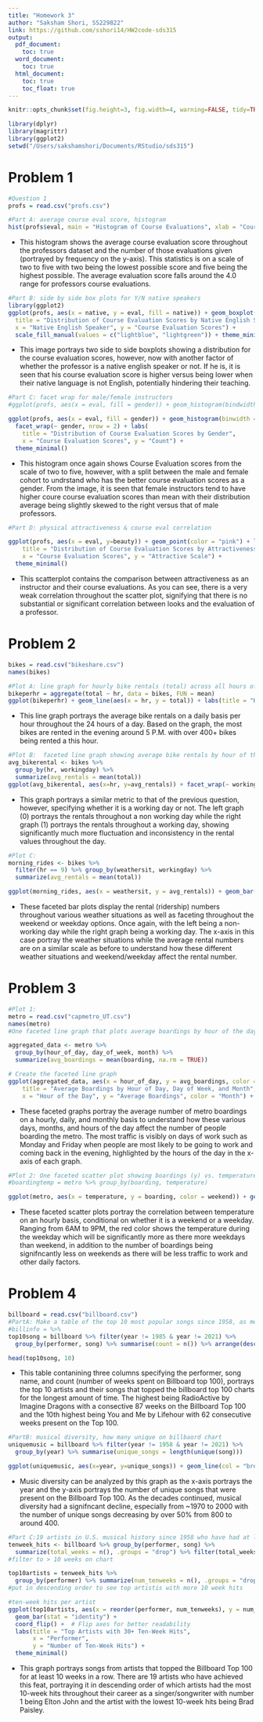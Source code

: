 ```yaml
---
title: "Homework 3"
author: "Saksham Shori, SS229822"
link: https://github.com/sshori14/HW2code-sds315
output:
  pdf_document:
    toc: true
  word_document:
    toc: true
  html_document:
    toc: true
    toc_float: true
---
```


```r
knitr::opts_chunk$set(fig.height=3, fig.width=4, warning=FALSE, tidy=TRUE, tidy.opts=list(width.cutoff=60))
```

```r
library(dplyr)
library(magrittr)
library(ggplot2)
setwd("/Users/sakshamshori/Documents/RStudio/sds315")
```

# **__Problem 1__**

```r
#Question 1
profs = read.csv("profs.csv")

#Part A: average course eval score, histogram
hist(profs$eval, main = "Histogram of Course Evaluations", xlab = "Course Eval")
```

* This histogram shows the average course evaluation score throughout the professors dataset and the number of those evaluations given (portrayed by frequency on the y-axis). This statistics is on a scale of two to five with two being the lowest possible score and five being the highest possible. The average evaluation score falls around the 4.0 range for professors course evaluations. 


```r
#Part B: side by side box plots for Y/N native speakers
library(ggplot2)
ggplot(profs, aes(x = native, y = eval, fill = native)) + geom_boxplot() + labs(
  title = "Distribution of Course Evaluation Scores by Native English Speaker Status",
  x = "Native English Speaker", y = "Course Evaluation Scores") +
  scale_fill_manual(values = c("lightblue", "lightgreen")) + theme_minimal()
```

* This image portrays two side to side boxplots showing a distribution for the course evaluation scores, however, now with another factor of whether the professor is a native english speaker or not. If he is, it is seen that his course evaluation score is higher versus being lower when their native language is not English, potentially hindering their teaching. 


```r
#Part C: facet wrap for male/female instructors
#ggplot(profs, aes(x = eval, fill = gender)) + geom_histogram(bindwidth = 1) + facet_wrap(~prof)

ggplot(profs, aes(x = eval, fill = gender)) + geom_histogram(binwidth = 0.5) +
  facet_wrap(~ gender, nrow = 2) + labs(
    title = "Distribution of Course Evaluation Scores by Gender",
    x = "Course Evaluation Scores", y = "Count") +
  theme_minimal()
```

* This histogram once again shows Course Evaluation scores from the scale of two to five, however, with a split between the male and female cohort to undrstand who has the better course evaluation scores as a gender. From the image, it is seen that female instructors tend to have higher coure course evaluation scores than mean with their distribution average being slightly skewed to the right versus that of male professors. 

```r
#Part D: physical attractiveness & course eval correlation

ggplot(profs, aes(x = eval, y=beauty)) + geom_point(color = "pink") + labs(
    title = "Distribution of Course Evaluation Scores by Attractiveness",
    x = "Course Evaluation Scores", y = "Attractive Scale") +
  theme_minimal()

```

* This scatterplot contains the comparison between attractiveness as an instructor and their course evaluations. As you can see, there is a very weak correlation throughout the scatter plot, signifying that there is no substantial or significant correlation between looks and the evaluation of a professor. 

# **__Problem 2__**

```r
bikes = read.csv("bikeshare.csv")
names(bikes)

#Plot A: line graph for hourly bike rentals (total) across all hours of the day
bikeperhr = aggregate(total ~ hr, data = bikes, FUN = mean)
ggplot(bikeperhr) + geom_line(aes(x = hr, y = total)) + labs(title = "Hours Bike Rentals across full day (hrs)", x = "Hours", y = "Total Bike Rentals")
```

* This line graph portrays the average bike rentals on a daily basis per hour throughout the 24 hours of a day. Based on the graph, the most bikes are rented in the evening around 5 P.M. with over 400+ bikes being rented a this hour.

```r
#Plot B:  faceted line graph showing average bike rentals by hour of the day, faceted to whether it is a working day (workingday)
avg_bikerental <- bikes %>%
  group_by(hr, workingday) %>%
  summarize(avg_rentals = mean(total))
ggplot(avg_bikerental, aes(x=hr, y=avg_rentals)) + facet_wrap(~ workingday) + geom_point(color = "red") + geom_line(col="black") + labs(title = "Average Hourly Bike Rentals per Working Day", x="Hour", y="Average Rentals")
```
* This graph portrays a similar metric to that of the previous question, however, specifying whether it is a working day or not. The left graph (0) portrays the rentals throughout a non working day while the right graph (1) portrays the rentals throughout a working day, showing significantly much more fluctuation and inconsistency in the rental values throughout the day.

```r
#Plot C: 
morning_rides <- bikes %>%
  filter(hr == 9) %>% group_by(weathersit, workingday) %>%
  summarize(avg_rentals = mean(total))

ggplot(morning_rides, aes(x = weathersit, y = avg_rentals)) + geom_bar(stat = "identity", col="orange", fill="pink") + facet_wrap(~ workingday) + labs(title = "Average Rentals at 9 AM by Weather and Working Day", x = "Weather", y = "Average Rentals") + theme_minimal()

```

* These faceted bar plots display the rental (ridership) numbers throughout various weather situations as well as faceting throughout the weekend or weekday options. Once again, with the left being a non-working day while the right graph being a working day. The x-axis in this case portray the weather situations while the average rental numbers are on a similar scale as before to understand how these different weather situations and weekend/weekday affect the rental number. 

# **__Problem 3__**

```r
#Plot 1:
metro = read.csv("capmetro_UT.csv")
names(metro)
#One faceted line graph that plots average boardings by hour of the day, day of week, and month. You should facet by day of week. Each facet should include three lines of average boardings (y) by hour of the day (x), one line for each month and distinguished by color

aggregated_data <- metro %>%
  group_by(hour_of_day, day_of_week, month) %>%
  summarize(avg_boardings = mean(boarding, na.rm = TRUE))

# Create the faceted line graph
ggplot(aggregated_data, aes(x = hour_of_day, y = avg_boardings, color = month)) + geom_line(size = 1) + facet_wrap(~ day_of_week) + labs(
    title = "Average Boardings by Hour of Day, Day of Week, and Month",
    x = "Hour of the Day", y = "Average Boardings", color = "Month") + theme_minimal()
```

* These faceted graphs portray the average number of metro boardings on a hourly, daily, and monthly basis to understand how these various days, months, and hours of the day affect the number of people boarding the metro. The most traffic is visibly on days of work such as Monday and Friday when people are most likely to be going to work and coming back in the evening, highlighted by the hours of the day in the x-axis of each graph. 

```r
#Plot 2: One faceted scatter plot showing boardings (y) vs. temperature (x), faceted by hour of the day, and with points colored in according to whether it is a weekday or weekend.
#boardingtemp = metro %>% group_by(boarding, temperature)

ggplot(metro, aes(x = temperature, y = boarding, color = weekend)) + geom_point(size = 1) + facet_wrap(~ hour_of_day) + theme_minimal() + labs(title = "Boardings vs. Temp. per hour of the day", x = "Temperature (F)", y = "Boardings")
```

* These faceted scatter plots portray the correlation between temperature on an hourly basis, conditional on whether it is a weekend or a weekday. Ranging from 6AM to 9PM, the red color shows the temperature during the weekday which will be significantly more as there more weekdays than weekend, in addition to the number of boardings being signifncantly less on weekends as there will be less traffic to work and other daily factors. 

# **__Problem 4__**

```r
billboard = read.csv("billboard.csv")
#PartA: Make a table of the top 10 most popular songs since 1958, as measured by the total number of weeks that a song spent on the Billboard Top 100.
#billinfo = %>%
top10song = billboard %>% filter(year != 1985 & year != 2021) %>%
  group_by(performer, song) %>% summarise(count = n()) %>% arrange(desc(count))

head(top10song, 10)
```

* This table contanining three columns specifying the performer, song name, and count (number of weeks spent on Billboard top 100), portrays the top 10 artists and their songs that topped the billboard top 100 charts for the longest amount of time. The highest being RadioActive by Imagine Dragons with a consective 87 weeks on the Billboard Top 100 and the 10th highest being You and Me by Lifehour with 62 consecutive weeks present on the Top 100. 

```r
#PartB: musical diversity, how many unique on billbaord chart
uniquemusic = billboard %>% filter(year != 1958 & year != 2021) %>%  
  group_by(year) %>% summarise(unique_songs = length(unique(song)))

ggplot(uniquemusic, aes(x=year, y=unique_songs)) + geom_line(col = "brown") + labs(title = "4.B: Musical Diversity over Time", x = "Year", y = "Frequency")
```

* Music diversity can be analyzed by this graph as the x-axis portrays the year and the y-axis portrays the number of unique songs that were present on the Billboard Top 100. As the decades continued, musical diversity had a signifncant decline, especially from ~1970 to 2000 with the number of unique songs decreasing by over 50% from 800 to around 400. 

```r
#Part C:19 artists in U.S. musical history since 1958 who have had at least 30 songs that were “ten-week hits.”
tenweek_hits <- billboard %>% group_by(performer, song) %>%
  summarize(total_weeks = n(), .groups = "drop") %>% filter(total_weeks >= 10)
#filter to > 10 weeks on chart

top10artists = tenweek_hits %>%
  group_by(performer) %>% summarize(num_tenweeks = n(), .groups = "drop") %>% filter(num_tenweeks >= 30) %>% arrange(desc(num_tenweeks))
#put in descending order to see top artistis with more 10 week hits

#ten-week hits per artist
ggplot(top10artists, aes(x = reorder(performer, num_tenweeks), y = num_tenweeks)) +
  geom_bar(stat = "identity") +
  coord_flip() +  # Flip axes for better readability
  labs(title = "Top Artists with 30+ Ten-Week Hits",
       x = "Performer",
       y = "Number of Ten-Week Hits") +
  theme_minimal()

```

* This graph portrays songs from artists that topped the Billboard Top 100 for at least 10 weeks in a row. There are 19 artists who have achieved this feat, portraying it in descending order of which artists had the most 10-week hits throughout their career as a singer/songwriter with number 1 being Elton John and the artist with the lowest 10-week hits being Brad Paisley.  
